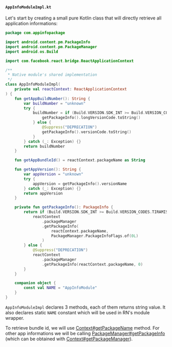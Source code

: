 #### `AppInfoModuleImpl.kt`

Let's start by creating a small pure Kotlin class that will directly retrieve all application informations:

```kotlin title="android/src/main/java/com/appinfopackage/AppInfoModuleImpl.kt"
package com.appinfopackage

import android.content.pm.PackageInfo
import android.content.pm.PackageManager
import android.os.Build

import com.facebook.react.bridge.ReactApplicationContext

/**
 * Native module's shared implementation
 */
class AppInfoModuleImpl(
    private val reactContext: ReactApplicationContext
) {
    fun getAppBuildNumber(): String {
        var buildNumber = "unknown"
        try {
            buildNumber = if (Build.VERSION.SDK_INT >= Build.VERSION_CODES.P) {
                getPackageInfo().longVersionCode.toString()
            } else {
                @Suppress("DEPRECATION")
                getPackageInfo().versionCode.toString()
            }
        } catch (_: Exception) {}
        return buildNumber
    }

    fun getAppBundleId() = reactContext.packageName as String

    fun getAppVersion(): String {
        var appVersion = "unknown"
        try {
            appVersion = getPackageInfo().versionName
        } catch (_: Exception) {}
        return appVersion
    }

    private fun getPackageInfo(): PackageInfo {
        return if (Build.VERSION.SDK_INT >= Build.VERSION_CODES.TIRAMISU) {
            reactContext
                .packageManager
                .getPackageInfo(
                    reactContext.packageName,
                    PackageManager.PackageInfoFlags.of(0L)
                )
        } else {
            @Suppress("DEPRECATION")
            reactContext
                .packageManager
                .getPackageInfo(reactContext.packageName, 0)
        }
    }

    companion object {
        const val NAME = "AppInfoModule"
    }
}
```

`AppInfoModuleImpl` declares 3 methods, each of them returns string value. It also declares static `NAME` constant which will be used in RN's module wrapper.

To retrieve bundle id, we will use [Context#getPackageName](https://developer.android.com/reference/kotlin/android/content/Context#getPackageName()) method.
For other app informations we will be calling [PackageManager#getPackageInfo](https://developer.android.com/reference/kotlin/android/content/pm/PackageManager#getPackageInfo(kotlin.String,%20android.content.pm.PackageManager.PackageInfoFlags)) (which can be obtained with [Context#getPackageManager](https://developer.android.com/reference/kotlin/android/content/Context#getPackageManager())).
